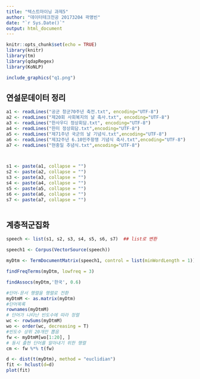 ---
title: "텍스트마이닝 과제5"
author: "데이터테크전공 20173204 곽명빈"
date: "`r Sys.Date()`"
output: html_document
---

```{r setup, include=FALSE}
knitr::opts_chunk$set(echo = TRUE)
library(knitr)
library(tm)
library(qdapRegex)
library(KoNLP)
```

```{r, echo = FALSE, out.width = "75%", fig.align = "left"}
include_graphics("q1.png")
```


## 연설문데이터 정리
```{r}
a1 <- readLines("공군 창군70주년 축전.txt", encoding="UTF-8") 
a2 <- readLines("제20회 사회복지의 날 축사.txt", encoding="UTF-8") 
a3 <- readLines("한사우디 정상회담.txt", encoding="UTF-8") 
a4 <- readLines("한미 정상회담.txt",encoding="UTF-8") 
a5 <- readLines("제71주년 국군의 날 기념식.txt",encoding="UTF-8") 
a6 <- readLines("제32주년 6.10민주항쟁 기념식 축사.txt",encoding="UTF-8") 
a7 <- readLines("현충일 추념식.txt",encoding="UTF-8") 



s1 <- paste(a1, collapse = "")
s2 <- paste(a2, collapse = "")
s3 <- paste(a3, collapse = "")
s4 <- paste(a4, collapse = "")
s5 <- paste(a5, collapse = "")
s6 <- paste(a6, collapse = "")
s7 <- paste(a7, collapse = "")



```

## 계층적군집화
```{r}

speech <- list(s1, s2, s3, s4, s5, s6, s7)  ## list로 변환

speech1 <- Corpus(VectorSource(speech))

myDtm <- TermDocumentMatrix(speech1, control = list(minWordLength = 1))

findFreqTerms(myDtm, lowfreq = 3)

findAssocs(myDtm,'한국', 0.6)

#단어-문서 행렬을 행렬로 전환
myDtmM <- as.matrix(myDtm)
#단어목록
rownames(myDtmM)
# 단어가 나타난 빈도수에 따라 정렬
wc <- rowSums(myDtmM)
wo <- order(wc, decreasing = T)
#빈도수 상위 20개만 뽑음
fw <- myDtmM[wo[1:20], ] 
# 동시 출현 단어를 알아내기 위한 행렬
cm <- fw %*% t(fw)

d <- dist(t(myDtm), method = "euclidian")
fit <- hclust(d=d)
plot(fit)
```




